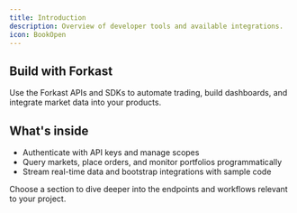 ```yaml
---
title: Introduction
description: Overview of developer tools and available integrations.
icon: BookOpen
---
```


## Build with Forkast

Use the Forkast APIs and SDKs to automate trading, build dashboards, and integrate market data into your products.

## What's inside

- Authenticate with API keys and manage scopes
- Query markets, place orders, and monitor portfolios programmatically
- Stream real-time data and bootstrap integrations with sample code

Choose a section to dive deeper into the endpoints and workflows relevant to your project.
